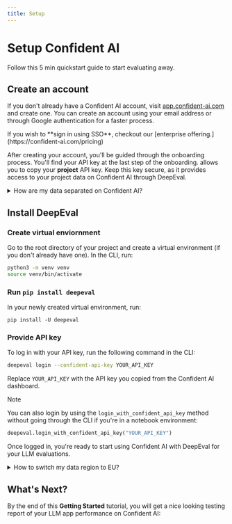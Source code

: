 ```yaml
---
title: Setup
---
```




# Setup Confident AI

Follow this 5 min quickstart guide to start evaluating away.

## Create an account

If you don't already have a Confident AI account, visit [app.confident-ai.com](https://app.confident-ai.com) and create one. You can create an account using your email address or through Google authentication for a faster process.

<Callout>
  If you wish to **sign in using SSO**, checkout our [enterprise
  offering.](https://confident-ai.com/pricing)
</Callout>

After creating your account, you'll be guided through the onboarding process. You'll find your API key at the last step of the onboarding. allows you to copy your **project** API key. Keep this key secure, as it provides access to your project data on Confident AI through DeepEval.

<details>

<summary>How are my data separated on Confident AI?</summary>

During onboarding, Confident AI automatically creates:

    - An organization to group all your projects and team members
    - Your first project within that organization

As your team grows, you can:

    - Create multiple projects to organize different LLM use cases
    - Add team members to specific projects they need access to - Keep data separate between projects for better organization and security

For more information, on how data is separated and organization is structured, [visit the data handling page.](/data-handling)

</details>

## Install DeepEval

### Create virtual enviornment

Go to the root directory of your project and create a virtual environment (if you don't already have one). In the CLI, run:

```bash copy
python3 -m venv venv
source venv/bin/activate
```

### Run `pip install deepeval`

In your newly created virtual environment, run:

```
pip install -U deepeval
```

### Provide API key

To log in with your API key, run the following command in the CLI:

```bash
deepeval login --confident-api-key YOUR_API_KEY
```

Replace `YOUR_API_KEY` with the API key you copied from the Confident AI dashboard.

> [!NOTE]
>
> You can also login by using the `login_with_confident_api_key` method without going through the CLI if you're in a notebook environment:
>
> ```python
> deepeval.login_with_confident_api_key("YOUR_API_KEY")
> ```

Once logged in, you're ready to start using Confident AI with DeepEval for your LLM evaluations.

<details>

<summary>How to switch my data region to EU?</summary>

Confident AI's data lives in the US by default, but if you're a customer with a data residency in the EU, you'll need to run this command to point `deepeval` to use Confdient AI's API endpoints on our EU servers and databases instead:

```bash
deepeval confident-set-url EU
```

This step is only required if you've created an account in the EU data region. For more information on data residency, [click here.](/data-handling#data-residency)

</details>

## What's Next?

By the end of this **Getting Started** tutorial, you will get a nice looking testing report of your LLM app performance on Confident AI:

<VideoDisplayer
  src="https://confident-docs.s3.us-east-1.amazonaws.com/evaluation:overview.mp4"
  width="100%"
  title="Unit-testing (powered by DeepEval) on Confident AI"
/>